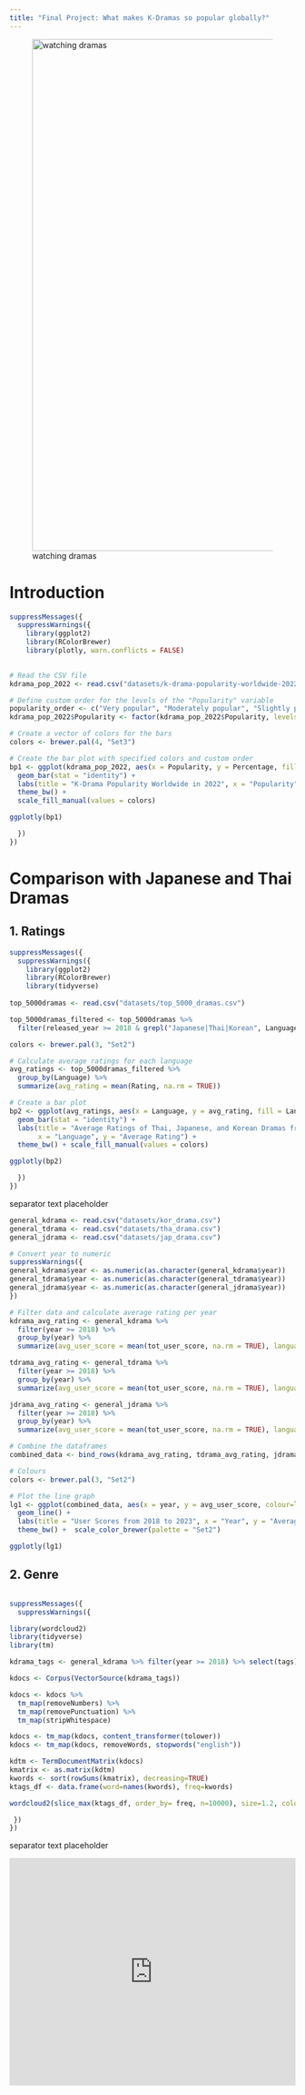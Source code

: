 ```yaml
---
title: "Final Project: What makes K-Dramas so popular globally?"
---
```


![watching dramas](images/finalproj_1){width="900"}

# Introduction

```r

suppressMessages({
  suppressWarnings({
    library(ggplot2)
    library(RColorBrewer)
    library(plotly, warn.conflicts = FALSE)
    

# Read the CSV file
kdrama_pop_2022 <- read.csv("datasets/k-drama-popularity-worldwide-2022.csv", fill=TRUE)

# Define custom order for the levels of the "Popularity" variable
popularity_order <- c("Very popular", "Moderately popular", "Slightly popular", "Not popular")
kdrama_pop_2022$Popularity <- factor(kdrama_pop_2022$Popularity, levels = popularity_order)

# Create a vector of colors for the bars
colors <- brewer.pal(4, "Set3") 

# Create the bar plot with specified colors and custom order
bp1 <- ggplot(kdrama_pop_2022, aes(x = Popularity, y = Percentage, fill = Popularity)) +
  geom_bar(stat = "identity") +
  labs(title = "K-Drama Popularity Worldwide in 2022", x = "Popularity", y = "Percentage", caption = "Source: Statista") +
  theme_bw() +
  scale_fill_manual(values = colors)

ggplotly(bp1)

  })
})
```

# Comparison with Japanese and Thai Dramas

## 1. Ratings

```r
suppressMessages({
  suppressWarnings({
    library(ggplot2)
    library(RColorBrewer)
    library(tidyverse)
  
top_5000dramas <- read.csv("datasets/top_5000_dramas.csv")

top_5000dramas_filtered <- top_5000dramas %>%
  filter(released_year >= 2018 & grepl("Japanese|Thai|Korean", Language))

colors <- brewer.pal(3, "Set2") 

# Calculate average ratings for each language
avg_ratings <- top_5000dramas_filtered %>%
  group_by(Language) %>%
  summarize(avg_rating = mean(Rating, na.rm = TRUE))

# Create a bar plot
bp2 <- ggplot(avg_ratings, aes(x = Language, y = avg_rating, fill = Language)) +
  geom_bar(stat = "identity") +
  labs(title = "Average Ratings of Thai, Japanese, and Korean Dramas from 2018 to 2023",
       x = "Language", y = "Average Rating") +
  theme_bw() + scale_fill_manual(values = colors)

ggplotly(bp2)

  })
})

```

separator text placeholder

```r


general_kdrama <- read.csv("datasets/kor_drama.csv")
general_tdrama <- read.csv("datasets/tha_drama.csv")
general_jdrama <- read.csv("datasets/jap_drama.csv")

# Convert year to numeric 
suppressWarnings({
general_kdrama$year <- as.numeric(as.character(general_kdrama$year))
general_tdrama$year <- as.numeric(as.character(general_tdrama$year))
general_jdrama$year <- as.numeric(as.character(general_jdrama$year))
})

# Filter data and calculate average rating per year
kdrama_avg_rating <- general_kdrama %>%
  filter(year >= 2018) %>%
  group_by(year) %>%
  summarize(avg_user_score = mean(tot_user_score, na.rm = TRUE), language = "Korean")

tdrama_avg_rating <- general_tdrama %>%
  filter(year >= 2018) %>%
  group_by(year) %>%
  summarize(avg_user_score = mean(tot_user_score, na.rm = TRUE), language = "Thai")

jdrama_avg_rating <- general_jdrama %>%
  filter(year >= 2018) %>%
  group_by(year) %>%
  summarize(avg_user_score = mean(tot_user_score, na.rm = TRUE), language = "Japanese")

# Combine the dataframes
combined_data <- bind_rows(kdrama_avg_rating, tdrama_avg_rating, jdrama_avg_rating)

# Colours
colors <- brewer.pal(3, "Set2")

# Plot the line graph
lg1 <- ggplot(combined_data, aes(x = year, y = avg_user_score, colour=language)) +
  geom_line() +
  labs(title = "User Scores from 2018 to 2023", x = "Year", y = "Average User Score") +
  theme_bw() +  scale_color_brewer(palette = "Set2")

ggplotly(lg1)

```

## 2. Genre

```r

```
```r
suppressMessages({
  suppressWarnings({

library(wordcloud2)
library(tidyverse)
library(tm)

kdrama_tags <- general_kdrama %>% filter(year >= 2018) %>% select(tags) 

kdocs <- Corpus(VectorSource(kdrama_tags))

kdocs <- kdocs %>% 
  tm_map(removeNumbers) %>%
  tm_map(removePunctuation) %>%
  tm_map(stripWhitespace) 

kdocs <- tm_map(kdocs, content_transformer(tolower))
kdocs <- tm_map(kdocs, removeWords, stopwords("english"))

kdtm <- TermDocumentMatrix(kdocs)
kmatrix <- as.matrix(kdtm)
kwords <- sort(rowSums(kmatrix), decreasing=TRUE)
ktags_df <- data.frame(word=names(kwords), freq=kwords)

wordcloud2(slice_max(ktags_df, order_by= freq, n=10000), size=1.2, color='random-dark', shape='circle')

 })
})
```




separator text placeholder


```{=html}
<iframe height="400" width="100%" frameborder="no" src="https://yeech1ng.shinyapps.io/sample_app/ "> </iframe>
```
